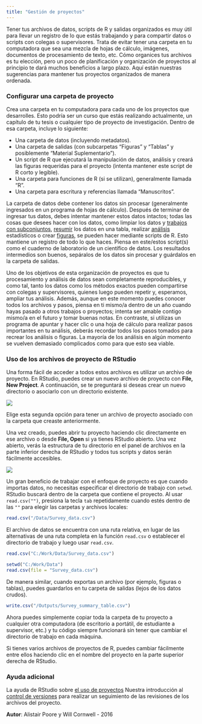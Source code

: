 ```yaml
---
title: "Gestión de proyectos"
---
```


Tener tus archivos de datos, scripts de R y salidas organizados es muy útil para llevar un registro de lo que estás trabajando y para compartir datos o scripts con colegas o supervisores. Trata de evitar tener una carpeta en tu computadora que sea una mezcla de hojas de cálculo, imágenes, documentos de procesamiento de texto, etc. Cómo organices tus archivos es tu elección, pero un poco de planificación y organización de proyectos al principio te dará muchos beneficios a largo plazo. Aquí están nuestras sugerencias para mantener tus proyectos organizados de manera ordenada.

### Configurar una carpeta de proyecto

Crea una carpeta en tu computadora para cada uno de los proyectos que desarrolles. Esto podría ser un curso que estás realizando actualmente, un capítulo de tu tesis o cualquier tipo de proyecto de investigación. Dentro de esa carpeta, incluye lo siguiente:

* Una carpeta de datos (incluyendo metadatos).
* Una carpeta de salidas (con subcarpetas "Figuras" y "Tablas" y posiblemente "Material Suplementario").
* Un script de R que ejecutará la manipulación de datos, análisis y creará las figuras requeridas para el proyecto (intenta mantener este script de R corto y legible).
* Una carpeta para funciones de R (si se utilizan), generalmente llamada "R".
* Una carpeta para escritura y referencias llamada "Manuscritos".

La carpeta de datos debe contener los datos sin procesar (generalmente ingresados en un programa de hojas de cálculo). Después de terminar de ingresar tus datos, debes intentar mantener estos datos intactos; todas las cosas que desees hacer con los datos, como limpiar los datos y [trabajos con subconjuntos](/data-manipulation/subsetting-data), [resumir](/data-manipulation/summarising-data) los datos en una tabla, realizar [análisis](/statistics) estadísticos o crear [figuras](/graphics), se pueden hacer mediante scripts de R. Esto mantiene un registro de todo lo que haces. Piensa en este/estos script(s) como el cuaderno de laboratorio de un científico de datos. Los resultados intermedios son buenos, sepáralos de los datos sin procesar y guárdalos en la carpeta de salidas.

Uno de los objetivos de esta organización de proyectos es que tu procesamiento y análisis de datos sean completamente reproducibles, y como tal, tanto los datos como los métodos exactos pueden compartirse con colegas y supervisores, quienes luego pueden repetir y, esperamos, ampliar tus análisis. Además, aunque en este momento puedes conocer todos los archivos y pasos, piensa en ti mismo/a dentro de un año cuando hayas pasado a otros trabajos o proyectos; intenta ser amable contigo mismo/a en el futuro y tomar buenas notas. En contraste, si utilizas un programa de apuntar y hacer clic o una hoja de cálculo para realizar pasos importantes en tu análisis, deberás recordar todos los pasos tomados para recrear los análisis o figuras. La mayoría de los análisis en algún momento se vuelven demasiado complicados como para que esto sea viable.


### Uso de los archivos de proyecto de RStudio

Una forma fácil de acceder a todos estos archivos es utilizar un archivo de proyecto. En RStudio, puedes crear un nuevo archivo de proyecto con **File, New Project**. A continuación, se te preguntará si deseas crear un nuevo directorio o asociarlo con un directorio existente.



![](projects_new.png)


Elige esta segunda opción para tener un archivo de proyecto asociado con la carpeta que creaste anteriormente.

Una vez creado, puedes abrir tu proyecto haciendo clic directamente en ese archivo o desde **File, Open** si ya tienes RStudio abierto. Una vez abierto, verás la estructura de tu directorio en el panel de archivos en la parte inferior derecha de RStudio y todos tus scripts y datos serán fácilmente accesibles.


![](Basic_project_managment_image.jpg)



Un gran beneficio de trabajar con el enfoque de proyecto es que cuando importas datos, no necesitas especificar el directorio de trabajo con `setwd`. RStudio buscará dentro de la carpeta que contiene el proyecto. Al usar `read.csv("")`, presiona la tecla `tab` repetidamente cuando estés dentro de las `""` para elegir las carpetas y archivos locales:


```r
read.csv("/Data/Survey_data.csv")
```

El archivo de datos se encuentra con una ruta relativa, en lugar de las alternativas de una ruta completa en la función `read.csv` o establecer el directorio de trabajo y luego usar `read.csv`.


```r
read.csv("C:/Work/Data/Survey_data.csv")

setwd("C:/Work/Data")
read.csv(file = "Survey_data.csv")
```


De manera similar, cuando exportas un archivo (por ejemplo, figuras o tablas), puedes guardarlos en tu carpeta de salidas (lejos de los datos crudos).

```r
write.csv("/Outputs/Survey_summary_table.csv")
```


Ahora puedes simplemente copiar toda la carpeta de tu proyecto a cualquier otra computadora (de escritorio a portátil, de estudiante a supervisor, etc.) y tu código siempre funcionará sin tener que cambiar el directorio de trabajo en cada máquina.

Si tienes varios archivos de proyectos de R, puedes cambiar fácilmente entre ellos haciendo clic en el nombre del proyecto en la parte superior derecha de RStudio.

### Ayuda adicional

La ayuda de RStudio sobre [el uso de proyectos](https://support.rstudio.com/hc/en-us/articles/200526207-Using-Projects)
Nuestra introducción al [control de versiones](/coding-skills/version-control/) para realizar un seguimiento de las revisiones de los archivos del proyecto.

**Autor**: Alistair Poore y Will Cornwell - 2016